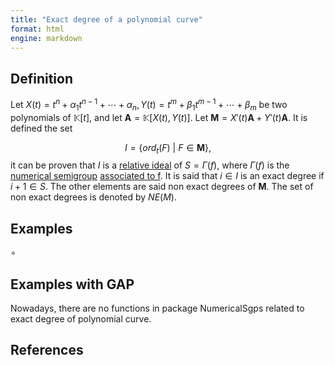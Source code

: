 ```yaml
---
title: "Exact degree of a polynomial curve"
format: html
engine: markdown
---
```


## Definition

Let $X(t) = t^n + \alpha_1t^{n-1} + \cdots + \alpha_n, Y(t) = t^m + \beta_1 t^{m-1} + \cdots + \beta_m$ be two polynomials of $\mathbb{K}[t]$, and let $\mathbf{A} = \mathbb{K}[X(t), Y(t)]$. Let $\mathbf{M} = X'(t)\mathbf{A} + Y'(t)\mathbf{A}$. It is defined the set

$$
I = \{ord_t(F) ~ | ~ F \in \mathbf{M}\},
$$ it can be proven that $I$ is a [relative ideal](../Ideals-NS/Relative-ideal.qmd) of $S = \Gamma(f)$, where $\Gamma(f)$ is the [numerical semigroup](../Basic-concepts/Numerical-semigroup.qmd) [associated to f](Curve-NS.qmd). It is said that $i \in I$ is an exact degree if $i+1 \in S$. The other elements are said non exact degrees of $\mathbf{M}$. The set of non exact degrees is denoted by $NE(M)$.

## Examples

$\circ$

## Examples with GAP

Nowadays, there are no functions in package NumericalSgps related to exact degree of polynomial curve.

## References
